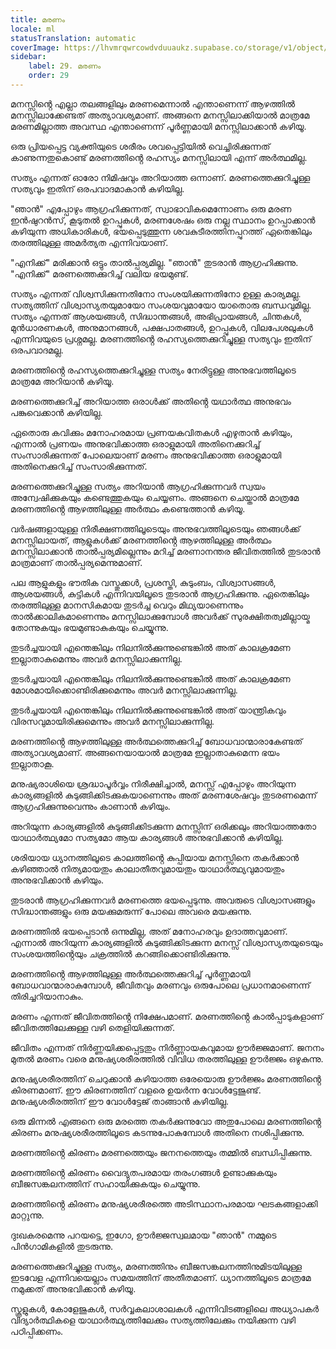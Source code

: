 ```yaml
---
title: മരണം
locale: ml
statusTranslation: automatic
coverImage: https://lhvmrqwrcowdvduuaukz.supabase.co/storage/v1/object/public/strapi-uploads/small_cover-educacion-fundamental.webp-2d51a7828a2b1309555be27f7e2a61a0.webp
sidebar:
    label: 29. മരണം
    order: 29
---
```

മനസ്സിൻ്റെ എല്ലാ തലങ്ങളിലും മരണമെന്നാൽ എന്താണെന്ന് ആഴത്തിൽ മനസ്സിലാക്കേണ്ടത് അത്യാവശ്യമാണ്. അങ്ങനെ മനസ്സിലാക്കിയാൽ മാത്രമേ മരണമില്ലാത്ത അവസ്ഥ എന്താണെന്ന് പൂർണ്ണമായി മനസ്സിലാക്കാൻ കഴിയൂ.

ഒരു പ്രിയപ്പെട്ട വ്യക്തിയുടെ ശരീരം ശവപ്പെട്ടിയിൽ വെച്ചിരിക്കുന്നത് കാണുന്നതുകൊണ്ട് മരണത്തിൻ്റെ രഹസ്യം മനസ്സിലായി എന്ന് അർത്ഥമില്ല.

സത്യം എന്നത് ഓരോ നിമിഷവും അറിയാത്ത ഒന്നാണ്. മരണത്തെക്കുറിച്ചുള്ള സത്യവും ഇതിന് ഒരപവാദമാകാൻ കഴിയില്ല.

"ഞാൻ" എപ്പോഴും ആഗ്രഹിക്കുന്നത്, സ്വാഭാവികമെന്നോണം ഒരു മരണ ഇൻഷുറൻസ്, കൂടുതൽ ഉറപ്പുകൾ, മരണശേഷം ഒരു നല്ല സ്ഥാനം ഉറപ്പാക്കാൻ കഴിയുന്ന അധികാരികൾ, ഭയപ്പെടുത്തുന്ന ശവകുടീരത്തിനപ്പുറത്ത് ഏതെങ്കിലും തരത്തിലുള്ള അമർത്യത എന്നിവയാണ്.

"എനിക്ക്" മരിക്കാൻ ഒട്ടും താൽപ്പര്യമില്ല. "ഞാൻ" തുടരാൻ ആഗ്രഹിക്കുന്നു. "എനിക്ക്" മരണത്തെക്കുറിച്ച് വലിയ ഭയമുണ്ട്.

സത്യം എന്നത് വിശ്വസിക്കുന്നതിനോ സംശയിക്കുന്നതിനോ ഉള്ള കാര്യമല്ല. സത്യത്തിന് വിശ്വാസ്യതയുമായോ സംശയവുമായോ യാതൊരു ബന്ധവുമില്ല. സത്യം എന്നത് ആശയങ്ങൾ, സിദ്ധാന്തങ്ങൾ, അഭിപ്രായങ്ങൾ, ചിന്തകൾ, മുൻധാരണകൾ, അനുമാനങ്ങൾ, പക്ഷപാതങ്ങൾ, ഉറപ്പുകൾ, വിലപേശലുകൾ എന്നിവയുടെ പ്രശ്നമല്ല. മരണത്തിൻ്റെ രഹസ്യത്തെക്കുറിച്ചുള്ള സത്യവും ഇതിന് ഒരപവാദമല്ല.

മരണത്തിൻ്റെ രഹസ്യത്തെക്കുറിച്ചുള്ള സത്യം നേരിട്ടുള്ള അനുഭവത്തിലൂടെ മാത്രമേ അറിയാൻ കഴിയൂ.

മരണത്തെക്കുറിച്ച് അറിയാത്ത ഒരാൾക്ക് അതിൻ്റെ യഥാർത്ഥ അനുഭവം പങ്കുവെക്കാൻ കഴിയില്ല.

ഏതൊരു കവിക്കും മനോഹരമായ പ്രണയകവിതകൾ എഴുതാൻ കഴിയും, എന്നാൽ പ്രണയം അനുഭവിക്കാത്ത ഒരാളുമായി അതിനെക്കുറിച്ച് സംസാരിക്കുന്നത് പോലെയാണ് മരണം അനുഭവിക്കാത്ത ഒരാളുമായി അതിനെക്കുറിച്ച് സംസാരിക്കുന്നത്.

മരണത്തെക്കുറിച്ചുള്ള സത്യം അറിയാൻ ആഗ്രഹിക്കുന്നവർ സ്വയം അന്വേഷിക്കുകയും കണ്ടെത്തുകയും ചെയ്യണം. അങ്ങനെ ചെയ്താൽ മാത്രമേ മരണത്തിൻ്റെ ആഴത്തിലുള്ള അർത്ഥം കണ്ടെത്താൻ കഴിയൂ.

വർഷങ്ങളായുള്ള നിരീക്ഷണത്തിലൂടെയും അനുഭവത്തിലൂടെയും ഞങ്ങൾക്ക് മനസ്സിലായത്, ആളുകൾക്ക് മരണത്തിൻ്റെ ആഴത്തിലുള്ള അർത്ഥം മനസ്സിലാക്കാൻ താൽപ്പര്യമില്ലെന്നും മറിച്ച് മരണാനന്തര ജീവിതത്തിൽ തുടരാൻ മാത്രമാണ് താൽപ്പര്യമെന്നുമാണ്.

പല ആളുകളും ഭൗതിക വസ്തുക്കൾ, പ്രശസ്തി, കുടുംബം, വിശ്വാസങ്ങൾ, ആശയങ്ങൾ, കുട്ടികൾ എന്നിവയിലൂടെ തുടരാൻ ആഗ്രഹിക്കുന്നു. ഏതെങ്കിലും തരത്തിലുള്ള മാനസികമായ തുടർച്ച വെറും മിഥ്യയാണെന്നും താൽക്കാലികമാണെന്നും മനസ്സിലാക്കുമ്പോൾ അവർക്ക് സുരക്ഷിതത്വമില്ലായ്മ തോന്നുകയും ഭയമുണ്ടാകുകയും ചെയ്യുന്നു.

തുടർച്ചയായി എന്തെങ്കിലും നിലനിൽക്കുന്നുണ്ടെങ്കിൽ അത് കാലക്രമേണ ഇല്ലാതാകുമെന്നും അവർ മനസ്സിലാക്കുന്നില്ല.

തുടർച്ചയായി എന്തെങ്കിലും നിലനിൽക്കുന്നുണ്ടെങ്കിൽ അത് കാലക്രമേണ മോശമായിക്കൊണ്ടിരിക്കുമെന്നും അവർ മനസ്സിലാക്കുന്നില്ല.

തുടർച്ചയായി എന്തെങ്കിലും നിലനിൽക്കുന്നുണ്ടെങ്കിൽ അത് യാന്ത്രികവും വിരസവുമായിരിക്കുമെന്നും അവർ മനസ്സിലാക്കുന്നില്ല.

മരണത്തിൻ്റെ ആഴത്തിലുള്ള അർത്ഥത്തെക്കുറിച്ച് ബോധവാന്മാരാകേണ്ടത് അത്യാവശ്യമാണ്. അങ്ങനെയായാൽ മാത്രമേ ഇല്ലാതാകുമെന്ന ഭയം ഇല്ലാതാകൂ.

മനുഷ്യരാശിയെ ശ്രദ്ധാപൂർവ്വം നിരീക്ഷിച്ചാൽ, മനസ്സ് എപ്പോഴും അറിയുന്ന കാര്യങ്ങളിൽ കുടുങ്ങിക്കിടക്കുകയാണെന്നും അത് മരണശേഷവും തുടരണമെന്ന് ആഗ്രഹിക്കുന്നുവെന്നും കാണാൻ കഴിയും.

അറിയുന്ന കാര്യങ്ങളിൽ കുടുങ്ങിക്കിടക്കുന്ന മനസ്സിന് ഒരിക്കലും അറിയാത്തതോ യാഥാർത്ഥ്യമോ സത്യമോ ആയ കാര്യങ്ങൾ അനുഭവിക്കാൻ കഴിയില്ല.

ശരിയായ ധ്യാനത്തിലൂടെ കാലത്തിൻ്റെ കുപ്പിയായ മനസ്സിനെ തകർക്കാൻ കഴിഞ്ഞാൽ നിത്യമായതും കാലാതീതവുമായതും യാഥാർത്ഥ്യവുമായതും അനുഭവിക്കാൻ കഴിയും.

തുടരാൻ ആഗ്രഹിക്കുന്നവർ മരണത്തെ ഭയപ്പെടുന്നു. അവരുടെ വിശ്വാസങ്ങളും സിദ്ധാന്തങ്ങളും ഒരു മയക്കുമരുന്ന് പോലെ അവരെ മയക്കുന്നു.

മരണത്തിൽ ഭയപ്പെടാൻ ഒന്നുമില്ല, അത് മനോഹരവും ഉദാത്തവുമാണ്. എന്നാൽ അറിയുന്ന കാര്യങ്ങളിൽ കുടുങ്ങിക്കിടക്കുന്ന മനസ്സ് വിശ്വാസ്യതയുടെയും സംശയത്തിൻ്റെയും ചക്രത്തിൽ കറങ്ങിക്കൊണ്ടിരിക്കുന്നു.

മരണത്തിൻ്റെ ആഴത്തിലുള്ള അർത്ഥത്തെക്കുറിച്ച് പൂർണ്ണമായി ബോധവാന്മാരാകുമ്പോൾ, ജീവിതവും മരണവും ഒരുപോലെ പ്രധാനമാണെന്ന് തിരിച്ചറിയാനാകും.

മരണം എന്നത് ജീവിതത്തിൻ്റെ നിക്ഷേപമാണ്. മരണത്തിൻ്റെ കാൽപ്പാടുകളാണ് ജീവിതത്തിലേക്കുള്ള വഴി തെളിയിക്കുന്നത്.

ജീവിതം എന്നത് നിർണ്ണയിക്കപ്പെട്ടതും നിർണ്ണായകവുമായ ഊർജ്ജമാണ്. ജനനം മുതൽ മരണം വരെ മനുഷ്യശരീരത്തിൽ വിവിധ തരത്തിലുള്ള ഊർജ്ജം ഒഴുകുന്നു.

മനുഷ്യശരീരത്തിന് ചെറുക്കാൻ കഴിയാത്ത ഒരേയൊരു ഊർജ്ജം മരണത്തിൻ്റെ കിരണമാണ്. ഈ കിരണത്തിന് വളരെ ഉയർന്ന വോൾട്ടേജുണ്ട്. മനുഷ്യശരീരത്തിന് ഈ വോൾട്ടേജ് താങ്ങാൻ കഴിയില്ല.

ഒരു മിന്നൽ എങ്ങനെ ഒരു മരത്തെ തകർക്കുന്നുവോ അതുപോലെ മരണത്തിൻ്റെ കിരണം മനുഷ്യശരീരത്തിലൂടെ കടന്നുപോകുമ്പോൾ അതിനെ നശിപ്പിക്കുന്നു.

മരണത്തിൻ്റെ കിരണം മരണത്തെയും ജനനത്തെയും തമ്മിൽ ബന്ധിപ്പിക്കുന്നു.

മരണത്തിൻ്റെ കിരണം വൈദ്യുതപരമായ തരംഗങ്ങൾ ഉണ്ടാക്കുകയും ബീജസങ്കലനത്തിന് സഹായിക്കുകയും ചെയ്യുന്നു.

മരണത്തിൻ്റെ കിരണം മനുഷ്യശരീരത്തെ അടിസ്ഥാനപരമായ ഘടകങ്ങളാക്കി മാറ്റുന്നു.

ദുഃഖകരമെന്നു പറയട്ടെ, ഇഗോ, ഊർജ്ജസ്വലമായ "ഞാൻ" നമ്മുടെ പിൻഗാമികളിൽ തുടരുന്നു.

മരണത്തെക്കുറിച്ചുള്ള സത്യം, മരണത്തിനും ബീജസങ്കലനത്തിനുമിടയിലുള്ള ഇടവേള എന്നിവയെല്ലാം സമയത്തിന് അതീതമാണ്. ധ്യാനത്തിലൂടെ മാത്രമേ നമുക്കത് അനുഭവിക്കാൻ കഴിയൂ.

സ്കൂളുകൾ, കോളേജുകൾ, സർവ്വകലാശാലകൾ എന്നിവിടങ്ങളിലെ അധ്യാപകർ വിദ്യാർത്ഥികളെ യാഥാർത്ഥ്യത്തിലേക്കും സത്യത്തിലേക്കും നയിക്കുന്ന വഴി പഠിപ്പിക്കണം.
